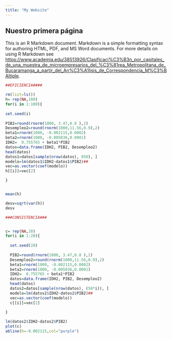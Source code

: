 ```yaml
---
title: "My Website"
---
```




## Nuestro primera página 

This is an R Markdown document. Markdown is a simple formatting syntax for authoring HTML, PDF, and MS Word documents. For more details on using R Markdown see <https://www.academia.edu/38513926/Clasificaci%C3%B3n_por_capitales_de_una_muestra_de_microempresarios_del_%C3%81rea_Metropolitana_de_Bucaramanga_a_partir_del_An%C3%A1lisis_de_Correspondencia_M%C3%BAltiple>.


```r
##EFICIENCIA####

rm(list=ls())
h= rep(NA,100) 
for(i in 1:100){
  
set.seed(i)
  
PIB2=round(rnorm(1000, 3.47,0.8 ),2)
Desempleo2=round(rnorm(1000,11.56,0.9),2)
beta1=rnorm(1000, -0.002115,0.0002)
beta2=rnorm(1000, -0.005036,0.0001)
IDH2=  0.755765 + beta1*PIB2
datos=data.frame(IDH2, PIB2, Desempleo2)
head(datos)
datos1=datos[sample(nrow(datos), 950), ]
modelo=lm(datos1$IDH2~datos1$PIB2)##
vec=as.vector(coef(modelo))
h[[i]]=vec[2]

}


mean(h)

desv=sqrt(var(h))
desv

###CONSISTENCIA###


c= rep(NA,20) 
for(i in 1:20){
  
  set.seed(20)
  
  PIB2=round(rnorm(1000, 3.47,0.8 ),2)
  Desempleo2=round(rnorm(1000,11.56,0.9),2)
  beta1=rnorm(1000, -0.002115,0.0002)
  beta2=rnorm(1000, -0.005036,0.0001)
  IDH2=  0.755765 + beta1*PIB2
  datos=data.frame(IDH2, PIB2, Desempleo2)
  head(datos)
  datos2=datos[sample(nrow(datos), (50*i)), ]
  modelo=lm(datos2$IDH2~datos2$PIB2)##
  vec=as.vector(coef(modelo))
  c[[i]]=vec[2]
  
}

lm(datos2$IDH2~datos2$PIB2)
plot(c)
abline(h=-0.002115,col="purple")
```

